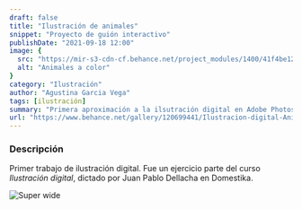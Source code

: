 ```yaml
---
draft: false
title: "Ilustración de animales"
snippet: "Proyecto de guión interactivo"
publishDate: "2021-09-18 12:00"
image: {
  src: "https://mir-s3-cdn-cf.behance.net/project_modules/1400/41f4be120699441.60b6e5a2313ea.jpg",
  alt: "Animales a color"
}
category: "Ilustración"
author: "Agustina Garcia Vega"
tags: [ilustración]
summary: "Primera aproximación a la ilsutración digital en Adobe Photoshop."
url: "https://www.behance.net/gallery/120699441/Ilustracion-digital-Animales"
---
```


### <a name="Descripción"></a>Descripción

Primer trabajo de ilustración digital. Fue un ejercicio parte del curso _Ilustración digital_, dictado por Juan Pablo Dellacha en Domestika.

![Super wide](https://mir-s3-cdn-cf.behance.net/project_modules/1400/41f4be120699441.60b6e5a2313ea.jpg)
